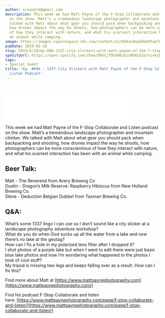 ```yaml
---
author: srvanelk@gmail.com
description: This week we had Matt Payne of the F-Stop Collaborate and Listen podcast
  on the show. Matt’s a tremendous landscape photographer and mountain climber. We
  talked with Matt about what gear you should pack when backpacking and shooting,
  how drones impact the way he shoots, how photographers can be more conscientious
  of how they interact with nature, and what his scariest interaction has been with
  an animal while camping.
image: https://images.squarespace-cdn.com/content/v1/5b9ac0aa50a54faef024c950/1558371527507-8ZP6CDISRDOJNK7S7QBW/MattIceland.jpg?format=original
pubDate: 2019-05-20
slug: 2019/5/20/ep-096-1337-city-slickers-with-matt-payne-of-the-f-stop-collaborate-and-listen-podcast
spotifyUrl: https://open.spotify.com/show/09hCjT9XXAKzGin8bkLG3a?si=kjRZvQ1JTb6Ov3HVzSSlWA
tags:
- Special Guest
title: 'Ep. #096 - 1337 City Slickers with Matt Payne of the F-Stop Collaborate and
  Listen Podcast'
---
```


<figure>
  <img src="https://images.squarespace-cdn.com/content/v1/5b9ac0aa50a54faef024c950/1558371527507-8ZP6CDISRDOJNK7S7QBW/MattIceland.jpg?format=original" alt="" />
</figure>
<iframe class="embedly-embed" src="//cdn.embedly.com/widgets/media.html?src=https%3A%2F%2Fanchor.fm%2Fweddingphotohangover%2Fembed%2Fepisodes%2FEp--096---1337-City-Slickers-with-Matt-Payne-of-the-F-Stop-Collaborate-and-Listen-Podcast-e43a0b&url=https%3A%2F%2Fanchor.fm%2Fweddingphotohangover%2Fepisodes%2FEp--096---1337-City-Slickers-with-Matt-Payne-of-the-F-Stop-Collaborate-and-Listen-Podcast-e43a0b&image=https%3A%2F%2Fs3-us-west-2.amazonaws.com%2Fanchor-generated-image-bank%2Fproduction%2Fpodcast_uploaded_episode400%2F805714%2F805714-1558371130552-3c8d0f17065bb.jpg&key=61d05c9d54e8455ea7a9677c366be814&type=text%2Fhtml&schema=anchor&wmode=opaque" width="400" height="102" scrolling="no" frameborder="0" allow="autoplay; fullscreen" allowfullscreen="true"></iframe>

This week we had Matt Payne of the F-Stop Collaborate and Listen podcast on the show. Matt’s a tremendous landscape photographer and mountain climber. We talked with Matt about what gear you should pack when backpacking and shooting, how drones impact the way he shoots, how photographers can be more conscientious of how they interact with nature, and what his scariest interaction has been with an animal while camping.

## Beer Talk:  
Matt - The Reverend from Avery Brewing Co  
Dustin - Dragon’s Milk Reserve: Raspberry Hibiscus from New Holland Brewing Co.  
Steve - Deduction Belgian Dubbel from Taxman Brewing Co.

## Q&A:  
What’s some 1337 lingo I can use so I don’t sound like a city slicker at a landscape photography adventure workshop?  
What do you do when God sucks up all the water from a lake and now there’s no lake at the geotag?  
How can I fix a hole in my polarized lens filter after I dropped it?  
I shot photos of a purple lake but when I went to edit there were just basic blue lake photos and now I’m wondering what happened to the photos I took of cool stuff?  
My tripod is missing two legs and keeps falling over as a result. How can I fix this?

Find more about Matt at [https://www.mattpaynephotography.com](https://www.mattpaynephotography.com/)

Find his podcast F-Stop Collaborate and listen here: [https://www.mattpaynephotography.com/page/f-stop-collaborate-and-listen/](https://www.mattpaynephotography.com/page/f-stop-collaborate-and-listen/)